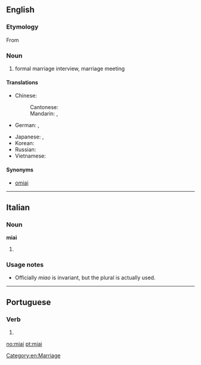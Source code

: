 ==English==
{{wikipedia}}

===Etymology===
From {{etyl|ja}} {{term|見合い||tr=みあい, miai|sc=Jpan|lang=ja}}

===Noun===
{{en-noun|-}}

# formal marriage interview, marriage meeting

====Translations====
{{trans-top|formal marriage interview}}
* Chinese:
*: Cantonese: {{tø|yue|相睼|sc=Hani}}
*: Mandarin: {{t|cmn|相親|sc=Hani}}, {{t|cmn|相亲|tr=xiāngqīn|sc=Hani}}
* German: {{t-|de|Miai|n}}, {{t-|de|Omiai|n}}
{{trans-mid}}
* Japanese: {{t-|ja|見合い|tr=みあい, miai|sc=Jpan}}, {{t-|ja|見合い|tr=おみあい, o-miai|alt=お見合い|sc=Jpan}}
* Korean: {{t-|ko|맞선|tr=matseon|sc=Kore}}
* Russian: {{t-|ru|о-миаи|n|tr=o-miái|sc=Cyrl}} {{indeclinable}}
* Vietnamese: {{t-|vi|dạm ngõ}}
{{trans-bottom}}

====Synonyms====
* [[omiai]]

[[Category:en:Marriage]]

----

==Italian==

===Noun===
'''miai''' {{m}}

# {{plural of|miao|lang=it}}

===Usage notes===
* Officially ''miao'' is invariant, but the plural is actually used.

----

==Portuguese==

===Verb===
{{pt-verb-form}}

# {{pt-verb form of|miar|ar|imperative|affirmative|plural|second}}

[[no:miai]]
[[pt:miai]]